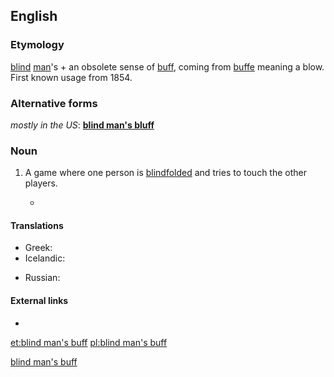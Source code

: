 ==English==
<!--subst: of [[Template:sync]]-->
<!--If you edit this entry, please also edit [[blind man's bluff]] to ensure these two entries remain synchronized.-->[[Category:English synchronized entries|blind man's buff]]

===Etymology===
[[blind]] [[man]]'s + an obsolete sense of [[buff]], coming from {{etyl|fro}} [[buffe]] meaning a blow.  First known usage from 1854.

===Alternative forms===
''mostly in the US'': '''[[blind man's bluff]]'''

===Noun===
{{en-noun|-|sg=[[blind]] [[man]][['s|’s]] [[buff]]}}

# {{British|games}} A game where one person is [[blindfolded]] and tries to touch the other players.
#* {{R:BBS}}

====Translations====
{{trans-top|game}}
* Greek: {{t|el|τυφλόμυγα|f|tr=tyflómyga}}
* Icelandic: {{t-|is|skollaleikur|m}}
{{trans-mid}}
* Russian: {{t|ru|жмурки|f|p|sc=Cyrl|alt=жму́рки|tr=žmúrki}}
{{trans-bottom}}

====External links====
* {{pedialite|Blind man's bluff (game)}}

[[et:blind man's buff]]
[[pl:blind man's buff]]